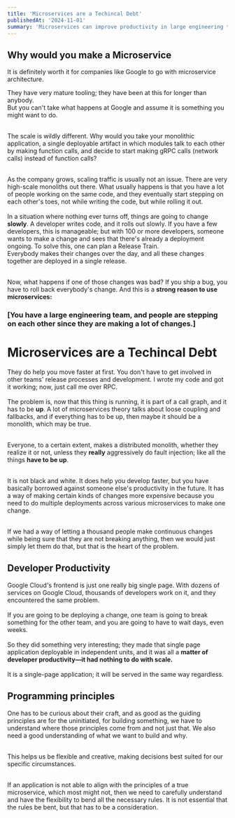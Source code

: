 ```yaml
---
title: 'Microservices are a Techincal Debt'
publishedAt: '2024-11-01'
summary: 'Microservices can improve productivity in large engineering teams by enabling independent deployments, but they can also introduce complexity and technical debt if strict microservice principles are not fully followed. Flexibility in applying these principles, tailored to specific needs, is crucial for balancing productivity and system manageability.'
---
```


## Why would you make a Microservice
It is definitely worth it for companies like Google to go with microservice architecture. 

They have very mature tooling; they have been at this for longer than anybody.  
But you can't take what happens at Google and assume it is something you might want to do. <br /><br />

The scale is wildly different. Why would you take your monolithic application, a single deployable artifact in which modules talk to each other by making function calls, and decide to start making gRPC calls (network calls) instead of function calls?  <br /><br />

As the company grows, scaling traffic is usually not an issue. There are very high-scale monoliths out there. What usually happens is that you have a lot of people working on the same code, and they eventually start stepping on each other's toes, not while writing the code, but while rolling it out.   <br /><br />
In a situation where nothing ever turns off, things are going to change **slowly**. A developer writes code, and it rolls out slowly. If you have a few developers, this is manageable; but with 100 or more developers, someone wants to make a change and sees that there's already a deployment ongoing. To solve this, one can plan a Release Train.  
Everybody makes their changes over the day, and all these changes together are deployed in a single release. <br /><br />

Now, what happens if one of those changes was bad? If you ship a bug, you have to roll back everybody's change. And this is a **strong reason to use microservices:**   
### [You have a large engineering team, and people are stepping on each other since they are making a lot of changes.]

# Microservices are a Techincal Debt
They do help you move faster at first. You don't have to get involved in other teams' release processes and development. I wrote my code and got it working; now, just call me over RPC. <br /><br />
The problem is, now that this thing is running, it is part of a call graph, and it has to be **up**. A lot of microservices theory talks about loose coupling and fallbacks, and if everything has to be up, then maybe it should be a monolith, which may be true. <br /><br /> 

Everyone, to a certain extent, makes a distributed monolith, whether they realize it or not, unless they **really** aggressively do fault injection; like all the things **have to be up**.<br /><br /> 

It is not black and white. It does help you develop faster, but you have basically borrowed against someone else's productivity in the future. It has a way of making certain kinds of changes more expensive because you need to do multiple deployments across various microservices to make one change.<br /><br /> 

If we had a way of letting a thousand people make continuous changes while being sure that they are not breaking anything, then we would just simply let them do that, but that is the heart of the problem.

## Developer Productivity
Google Cloud's frontend is just one really big single page.
With dozens of services on Google Cloud, thousands of developers work on it, and they encountered the same problem. <br /><br /> 
If you are going to be deploying a change, one team is going to break something for the other team, and you are going to have to wait days, even weeks. <br /><br /> 
So they did something very interesting; they made that single page application deployable in independent units, and it was all a **matter of developer productivity—it had nothing to do with scale.** <br /><br /> 
It is a single-page application; it will be served in the same way regardless.

## Programming principles
One has to be curious about their craft, and as good as the guiding principles are for the uninitiated, for building something, we have to understand where those principles come from and not just that. We also need a good understanding of what we want to build and why. <br /><br /> 

This helps us be flexible and creative, making decisions best suited for our specific circumstances. <br /><br /> 

If an application is not able to align with the principles of a true microservice, which most might not, then we need to carefully understand and have the flexibility to bend all the necessary rules. It is not essential that the rules be bent, but that has to be a consideration.